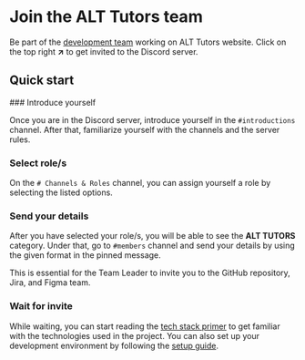 

# Join the ALT Tutors team

Be part of the [development team](/team#current-members) working on ALT Tutors website.
Click on the top right **↗** to get invited to the Discord server.

## Quick start

<Steps>
### Introduce yourself

Once you are in the Discord server, introduce yourself in the `#introductions` channel.
After that, familiarize yourself with the channels and the server rules.

### Select role/s

On the `# Channels & Roles` channel, you can assign yourself a role by selecting the listed options.

<Screenshot src={selectRoleImage} alt="Select role" />

### Send your details

After you have selected your role/s, you will be able to see the **ALT TUTORS** category.
Under that, go to `#members` channel and send your details by using the given format in the pinned message.

<Callout>
  This is essential for the Team Leader to invite you to the GitHub repository, Jira, and Figma
  team.
</Callout>

### Wait for invite

While waiting, you can start reading the [tech stack primer](/getting-started/primer) to get familiar with the technologies used in the project.
You can also set up your development environment by following the [setup guide](/getting-started/setup).

</Steps>
